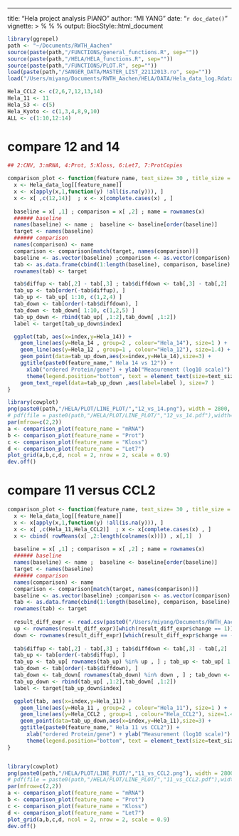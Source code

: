 ---
title: "Hela project analysis PIANO"
author: "MI YANG"
date: "`r doc_date()`"
vignette: >
  %\VignetteIndexEntry{Bioconductor style for HTML documents}
  %\VignetteEngine{knitr::rmarkdown}
  %\VignetteEncoding{UTF-8}
output: 
  BiocStyle::html_document

```r

library(ggrepel)
path <- "~/Documents/RWTH_Aachen"
source(paste(path,"/FUNCTIONS/general_functions.R", sep=""))
source(paste(path,"/HELA/HELA_functions.R", sep=""))
source(paste(path,"/FUNCTIONS/PLOT.R", sep=""))
load(paste(path,"/SANGER_DATA/MASTER_LIST_22112013.ro", sep="")) 
load("/Users/miyang/Documents/RWTH_Aachen/HELA/DATA/Hela_data_log.Rdata")

Hela_CCL2 <- c(2,6,7,12,13,14)
Hela_11 <- 11
Hela_S3 <- c(5)
Hela_Kyoto <- c(1,3,4,8,9,10)
ALL <- c(1:10,12:14)
```


# compare 12 and 14

```r
## 2:CNV, 3:mRNA, 4:Prot, 5:Kloss, 6:Let7, 7:ProtCopies

comparison_plot <- function(feature_name, text_size= 30 , title_size = 1.5 )  {
  x <- Hela_data_log[[feature_name]]
  x <- x[apply(x,1,function(y) !all(is.na(y))), ]
  x <- x[ ,c(12,14)]  ; x <- x[complete.cases(x) , ]
  
  baseline = x[ ,1] ; comparison = x[ ,2] ; name = rownames(x)
  ###### baseline 
  names(baseline) <- name ;  baseline <- baseline[order(baseline)]
  target <- names(baseline)
  ###### comparison
  names(comparison) <- name
  comparison <- comparison[match(target, names(comparison))]
  baseline <- as.vector(baseline) ;comparison <- as.vector(comparison)   
  tab <- as.data.frame(cbind(1:length(baseline), comparison, baseline) ); colnames(tab) <- c("index","Hela_14","Hela_12")
  rownames(tab) <- target

  tab$diffup <- tab[,2] - tab[,3] ; tab$diffdown <- tab[,3] - tab[,2]
  tab_up <- tab[order(-tab$diffup), ]
  tab_up <- tab_up[ 1:10, c(1,2,4) ]
  tab_down <- tab[order(-tab$diffdown), ]
  tab_down <- tab_down[ 1:10, c(1,2,5) ]
  tab_up_down <- rbind(tab_up[ ,1:2],tab_down[ ,1:2])
  label <- target[tab_up_down$index]

  ggplot(tab, aes(x=index,y=Hela_14)) + 
    geom_line(aes(y=Hela_14 , group=2 , colour="Hela_14"), size=1 ) + 
    geom_line(aes(y=Hela_12 , group=1 , colour="Hela_12"), size=1.4) + 
    geom_point(data=tab_up_down,aes(x=index,y=Hela_14),size=3) +  
    ggtitle(paste0(feature_name," Hela 14 vs 12")) + 
      xlab("ordered Protein/gene") + ylab("Measurement (log10 scale)") + scale_colour_manual(name="Cell line",  values=c("Hela_12"="violetred3","Hela_14"= "steelblue3")) + 
      theme(legend.position="bottom", text = element_text(size=text_size) , axis.text=element_text(size= text_size) , axis.title= element_text(size= text_size), plot.title = element_text(size = rel(title_size), hjust = 0.5 ), panel.background = element_rect(fill='white'), panel.grid.major = element_line(colour = "grey90"))   + 
    geom_text_repel(data=tab_up_down ,aes(label=label ), size=7 )  
}

library(cowplot)
png(paste0(path,"/HELA/PLOT/LINE_PLOT/","12_vs_14.png"), width = 2800, height = 2000 ,pointsize = 60)
# pdf(file = paste0(path,"/HELA/PLOT/LINE_PLOT/","12_vs_14.pdf"),width=40,  height=28, onefile = F)
par(mfrow=c(2,2))
a <- comparison_plot(feature_name = "mRNA")
b <- comparison_plot(feature_name = "Prot")
c <- comparison_plot(feature_name = "Kloss")
d <- comparison_plot(feature_name = "Let7")
plot_grid(a,b,c,d, ncol = 2, nrow = 2, scale = 0.9)
dev.off()

```


# compare 11 versus CCL2

```r

comparison_plot <- function(feature_name, text_size= 30 , title_size = 1.5 )  {
  x <- Hela_data_log[[feature_name]]
  x <- x[apply(x,1,function(y) !all(is.na(y))), ]
  x <- x[ ,c(Hela_11,Hela_CCL2)]  ; x <- x[complete.cases(x) , ]
  x <- cbind( rowMeans(x[ ,2:length(colnames(x))]) , x[,1]  ) 
  
  baseline = x[ ,1] ; comparison = x[ ,2] ; name = rownames(x)
  ###### baseline 
  names(baseline) <- name ;  baseline <- baseline[order(baseline)]
  target <- names(baseline)
  ###### comparison
  names(comparison) <- name
  comparison <- comparison[match(target, names(comparison))]
  baseline <- as.vector(baseline) ;comparison <- as.vector(comparison)   
  tab <- as.data.frame(cbind(1:length(baseline), comparison, baseline) ); colnames(tab) <- c("index","Hela_11","Hela_CCL2")
  rownames(tab) <- target
  
  result_diff_expr <- read.csv(paste0("/Users/miyang/Documents/RWTH_Aachen/HELA/PATHWAY/PIANO_1vsOthers/", feature_name, "/result_diff_expr"),row.names = 1)
  up <- rownames(result_diff_expr)[which(result_diff_expr$change == 1)]
  down <- rownames(result_diff_expr)[which(result_diff_expr$change == -1)]
  
  tab$diffup <- tab[,2] - tab[,3] ; tab$diffdown <- tab[,3] - tab[,2]
  tab_up <- tab[order(-tab$diffup), ]
  tab_up <- tab_up[ rownames(tab_up) %in% up , ] ; tab_up <- tab_up[ 1:10, c(1,2,4) ]
  tab_down <- tab[order(-tab$diffdown), ]
  tab_down <- tab_down[ rownames(tab_down) %in% down , ] ; tab_down <- tab_down[ 1:10, c(1,2,5) ]
  tab_up_down <- rbind(tab_up[ ,1:2],tab_down[ ,1:2])
  label <- target[tab_up_down$index]

  ggplot(tab, aes(x=index,y=Hela_11)) + 
    geom_line(aes(y=Hela_11 , group=2 , colour="Hela_11"), size=1 ) + 
    geom_line(aes(y=Hela_CCL2 , group=1 , colour="Hela_CCL2"), size=1.4) + 
    geom_point(data=tab_up_down,aes(x=index,y=Hela_11),size=3) +  
    ggtitle(paste0(feature_name," Hela 11 vs CCL2")) + 
      xlab("ordered Protein/gene") + ylab("Measurement (log10 scale)") + scale_colour_manual(name="Cell line", values=c("Hela_CCL2"="violetred3","Hela_11"= "steelblue3")) + 
      theme(legend.position="bottom", text = element_text(size=text_size) , axis.text=element_text(size= text_size) , axis.title= element_text(size= text_size), plot.title = element_text(size = rel(title_size), hjust = 0.5 ), panel.background = element_rect(fill='white'), panel.grid.major = element_line(colour = "grey90")) + geom_text_repel(data=tab_up_down ,aes(label=label ), size=7 )  
}


library(cowplot)
png(paste0(path,"/HELA/PLOT/LINE_PLOT/","11_vs_CCL2.png"), width = 2800, height = 2000 ,pointsize = 60)
# pdf(file = paste0(path,"/HELA/PLOT/LINE_PLOT/","11_vs_CCL2.pdf"),width=40,  height=28, onefile = F)
par(mfrow=c(2,2))
a <- comparison_plot(feature_name = "mRNA")
b <- comparison_plot(feature_name = "Prot")
c <- comparison_plot(feature_name = "Kloss")
d <- comparison_plot(feature_name = "Let7")
plot_grid(a,b,c,d, ncol = 2, nrow = 2, scale = 0.9)
dev.off()

```

